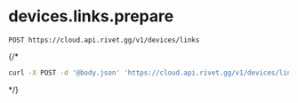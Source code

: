 # devices.links.prepare
```
POST https://cloud.api.rivet.gg/v1/devices/links
```


{/*<RequestExample>
```bash curl
curl -X POST -d '@body.json' 'https://cloud.api.rivet.gg/v1/devices/links'
```
</RequestExample>*/}
